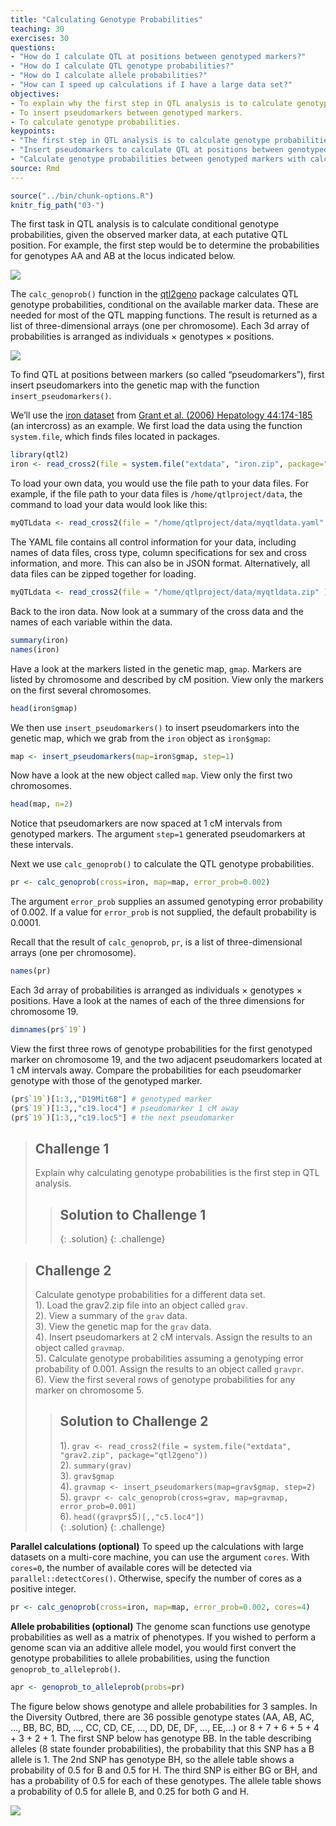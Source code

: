```yaml
---
title: "Calculating Genotype Probabilities"
teaching: 30
exercises: 30
questions:
- "How do I calculate QTL at positions between genotyped markers?"
- "How do I calculate QTL genotype probabilities?"
- "How do I calculate allele probabilities?"
- "How can I speed up calculations if I have a large data set?"
objectives:
- To explain why the first step in QTL analysis is to calculate genotype probabilities.
- To insert pseudomarkers between genotyped markers.
- To calculate genotype probabilities.
keypoints:
- "The first step in QTL analysis is to calculate genotype probabilities."
- "Insert pseudomarkers to calculate QTL at positions between genotyped markers."
- "Calculate genotype probabilities between genotyped markers with calc_genoprob()."
source: Rmd
---
```


```r
source("../bin/chunk-options.R")
knitr_fig_path("03-")
```

The first task in QTL analysis is to calculate conditional genotype probabilities, given the observed marker data, at each putative QTL position. For example, the first step would be to determine the probabilities for genotypes AA and AB at the locus indicated below.

![](../fig/unknown_genotype.png)

The `calc_genoprob()` function in the [qtl2geno](https://github.com/rqtl/qtl2geno)
package calculates QTL genotype probabilities, conditional on the available marker data. These are needed for most of the QTL mapping functions. The result is returned as a list of three-dimensional arrays (one per chromosome). Each 3d array of probabilities is arranged as individuals &times; genotypes &times; positions.

![](../fig/threeD_array.png)


To find QTL at positions between markers (so called "pseudomarkers"), first  insert pseudomarkers into the genetic map with the function `insert_pseudomarkers()`.

We'll use the
[iron dataset](https://github.com/kbroman/qtl2/tree/gh-pages/assets/sampledata/iron)
from
[Grant et al. (2006) Hepatology 44:174-185](https://www.ncbi.nlm.nih.gov/pubmed/16799992)
(an intercross) as an example. We first load the data using the function `system.file`, which finds files located in packages. 

```r
library(qtl2)
iron <- read_cross2(file = system.file("extdata", "iron.zip", package="qtl2geno") )
```

To load your own data, you would use the file path to your data files. For example, if the file path to your data files is `/home/qtlproject/data`, the command to load your data would look like this:

```r
myQTLdata <- read_cross2(file = "/home/qtlproject/data/myqtldata.yaml" )
```

The YAML file contains all control information for your data, including names of data files, cross type, column specifications for sex and cross information, and more. This can also be in JSON format. Alternatively, all data files can be zipped together for loading.

```r
myQTLdata <- read_cross2(file = "/home/qtlproject/data/myqtldata.zip" )
```

Back to the iron data. Now look at a summary of the cross data and the names of each variable within the data.

```r
summary(iron)
names(iron)
```

Have a look at the markers listed in the genetic map, `gmap`. Markers are listed by chromosome and described by cM position. View only the markers on the first several chromosomes.

```r
head(iron$gmap)
```

We then use `insert_pseudomarkers()` to insert pseudomarkers into the
genetic map, which we grab from the `iron` object as `iron$gmap`:

```r
map <- insert_pseudomarkers(map=iron$gmap, step=1)
```

Now have a look at the new object called `map`. View only the first two chromosomes.

```r
head(map, n=2)
```

Notice that pseudomarkers are now spaced at 1 cM intervals from genotyped markers. The argument `step=1` generated pseudomarkers at these intervals. 

Next we use `calc_genoprob()` to calculate the QTL genotype probabilities.

```r
pr <- calc_genoprob(cross=iron, map=map, error_prob=0.002)
```

The argument `error_prob` supplies an assumed genotyping error probability of 0.002. If a value for `error_prob` is not supplied, the default probability is 0.0001. 

Recall that the result of `calc_genoprob`, `pr`, is a list of three-dimensional arrays (one per chromosome). 

```r
names(pr)
```

Each 3d array of probabilities is arranged as individuals &times; genotypes &times; positions. Have a look at the names of each of the three dimensions for chromosome 19.

```r
dimnames(pr$`19`)
```

View the first three rows of genotype probabilities for the first genotyped marker on chromosome 19, and the two adjacent pseudomarkers located at 1 cM intervals away. Compare the probabilities for each pseudomarker genotype with those of the genotyped marker.

```r
(pr$`19`)[1:3,,"D19Mit68"] # genotyped marker
(pr$`19`)[1:3,,"c19.loc4"] # pseudomarker 1 cM away
(pr$`19`)[1:3,,"c19.loc5"] # the next pseudomarker
```

> ## Challenge 1
> Explain why calculating genotype probabilities is the first step in QTL analysis.
>
> > ## Solution to Challenge 1
> >
> {: .solution}
{: .challenge}


> ## Challenge 2
> Calculate genotype probabilities for a different data set.   
> 1). Load the grav2.zip file into an object called `grav`.  
> 2). View a summary of the `grav` data.  
> 3). View the genetic map for the `grav` data.  
> 4). Insert pseudomarkers at 2 cM intervals. Assign the results to an object called `gravmap`.  
> 5). Calculate genotype probabilities assuming a genotyping error probability of 0.001. Assign the results to an object called `gravpr`.  
> 6). View the first several rows of genotype probabilities for 
> any marker on chromosome 5.  
>
> > ## Solution to Challenge 2
> >
> > 1). `grav <- read_cross2(file = system.file("extdata", "grav2.zip", package="qtl2geno"))`  
> > 2). `summary(grav)`  
> > 3). `grav$gmap`  
> > 4). `gravmap <- insert_pseudomarkers(map=grav$gmap, step=2)`  
> > 5). `gravpr <- calc_genoprob(cross=grav, map=gravmap, error_prob=0.001)`  
> > 6). `head((gravpr$`5`)[,,"c5.loc4"])`  
> {: .solution}
{: .challenge}

**Parallel calculations (optional)** To speed up the calculations with large datasets on a multi-core machine, you can use the argument `cores`. With `cores=0`, the number of available cores will be detected via `parallel::detectCores()`. Otherwise, specify the number of cores as a positive integer.

```r
pr <- calc_genoprob(cross=iron, map=map, error_prob=0.002, cores=4)
```

**Allele probabilities (optional)** The genome scan functions use genotype probabilities as well as a matrix of phenotypes. If you wished to perform a genome scan via an additive allele model, you would first convert the genotype probabilities to allele probabilities, using the function `genoprob_to_alleleprob()`.

```r
apr <- genoprob_to_alleleprob(probs=pr)
```

The figure below shows genotype and allele probabilities for 3 samples. In the Diversity Outbred, 
there are 36 possible genotype states 
(AA, AB, AC, ..., BB, BC, BD, ..., CC, CD, CE, ..., DD, DE, DF, ..., EE,...) or 8 + 7 + 6 + 5 + 4 + 3 + 2 + 1.
The first SNP below has genotype BB. In the table describing alleles (8 state founder probabilities), the 
probability that this SNP has a B allele is 1. The 2nd SNP has genotype BH, so the allele table shows a 
probability of 0.5 for B and 0.5 for H. The third SNP is either BG or BH, and has a probability of 0.5
for each of these genotypes. The allele table shows a probability of 0.5 for allele B, and 0.25 for both
G and H.

![](../fig/geno-to-allele-probs.png)
